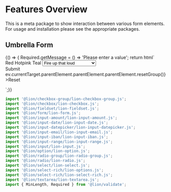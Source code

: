 
<Meta title="Forms/Features Overview" />

# Features Overview

This is a meta package to show interaction between various form elements.
For usage and installation please see the appropriate packages.

## Umbrella Form

<Preview>
  <Story name="Example">
    {() => {
      Required.getMessage = () => 'Please enter a value';
      return html`
      <lion-form>
        <form>
          <lion-fieldset name="full_name">
            <lion-input
              name="first_name"
              label="First Name"
              .validators="${[new Required()]}"
            ></lion-input>
            <lion-input
              name="last_name"
              label="Last Name"
              .validators="${[new Required()]}"
            ></lion-input>
          </lion-fieldset>
          <lion-input-date
            name="date"
            label="Date of application"
            .modelValue="${new Date('2000-12-12')}"
            .validators="${[new Required()]}"
          ></lion-input-date>
          <lion-input-datepicker
            name="datepicker"
            label="Date to be picked"
            .modelValue="${new Date('2020-12-12')}"
            .validators="${[new Required()]}"
          ></lion-input-datepicker>
          <lion-textarea
            name="bio"
            label="Biography"
            .validators="${[new Required(), new MinLength(10)]}"
            help-text="Please enter at least 10 characters"
          ></lion-textarea>
          <lion-input-amount name="money" label="Money"></lion-input-amount>
          <lion-input-iban name="iban" label="Iban"></lion-input-iban>
          <lion-input-email name="email" label="Email"></lion-input-email>
          <lion-checkbox-group
            label="What do you like?"
            name="checkers[]"
            .validators="${[new Required()]}"
          >
            <lion-checkbox .choiceValue=${'foo'} label="I like foo"></lion-checkbox>
            <lion-checkbox .choiceValue=${'bar'} label="I like bar"></lion-checkbox>
            <lion-checkbox .choiceValue=${'baz'} label="I like baz"></lion-checkbox>
          </lion-checkbox-group>
          <lion-radio-group
            name="dinosaurs"
            label="Favorite dinosaur"
            .validators="${[new Required()]}"
          >
            <lion-radio .choiceValue=${'allosaurus'} label="allosaurus"></lion-radio>
            <lion-radio .choiceValue=${'brontosaurus'} label="brontosaurus"></lion-radio>
            <lion-radio .choiceValue=${'diplodocus'} label="diplodocus"></lion-radio>
          </lion-radio-group>
          <lion-select-rich name="favoriteColor" label="Favorite color">
            <lion-options slot="input">
              <lion-option .choiceValue=${'red'}>Red</lion-option>
              <lion-option .choiceValue=${'hotpink'} checked>Hotpink</lion-option>
              <lion-option .choiceValue=${'teal'}>Teal</lion-option>
            </lion-options>
          </lion-select-rich>
          <lion-select
            label="Lyrics"
            name="lyrics"
            .validators="${[new Required()]}"
          >
            <select slot="input">
              <option value="1">Fire up that loud</option>
              <option value="2">Another round of shots...</option>
              <option value="3">Drop down for what?</option>
            </select>
          </lion-select>
          <lion-input-range
            name="range"
            min="1"
            max="5"
            .modelValue="${2.3}"
            unit="%"
            step="0.1"
            label="Input range"
          ></lion-input-range>
          <lion-checkbox-group name="terms" .validators="${[new Required()]}">
            <lion-checkbox
              label="I blindly accept all terms and conditions"
            ></lion-checkbox>
          </lion-checkbox-group>
          <lion-textarea name="comments" label="Comments"></lion-textarea>
          <div class="buttons">
            <lion-button raised>Submit</lion-button>
            <lion-button
              type="button"
              raised
              @click=${ev => ev.currentTarget.parentElement.parentElement.parentElement.resetGroup()}
              >Reset</lion-button
            >
          </div>
        </form>
      </lion-form>
    `;}}
  </Story>
</Preview>

```js
import '@lion/checkbox-group/lion-checkbox-group.js';
import '@lion/checkbox/lion-checkbox.js';
import '@lion/fieldset/lion-fieldset.js';
import '@lion/form/lion-form.js';
import '@lion/input-amount/lion-input-amount.js';
import '@lion/input-date/lion-input-date.js';
import '@lion/input-datepicker/lion-input-datepicker.js';
import '@lion/input-email/lion-input-email.js';
import '@lion/input-iban/lion-input-iban.js';
import '@lion/input-range/lion-input-range.js';
import '@lion/input/lion-input.js';
import '@lion/option/lion-option.js';
import '@lion/radio-group/lion-radio-group.js';
import '@lion/radio/lion-radio.js';
import '@lion/select/lion-select.js';
import '@lion/select-rich/lion-options.js';
import '@lion/select-rich/lion-select-rich.js';
import '@lion/textarea/lion-textarea.js';
import { MinLength, Required } from '@lion/validate';
```
